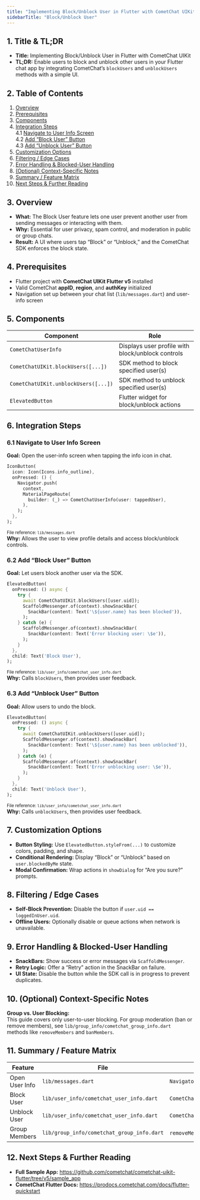```yaml
---
title: "Implementing Block/Unblock User in Flutter with CometChat UIKit"
sidebarTitle: "Block/Unblock User"
---
```


## 1. Title & TL;DR

- **Title:** Implementing Block/Unblock User in Flutter with CometChat UIKit  
- **TL;DR:** Enable users to block and unblock other users in your Flutter chat app by integrating CometChat’s `blockUsers` and `unblockUsers` methods with a simple UI.

## 2. Table of Contents

1. [Overview](#3-overview)  
2. [Prerequisites](#4-prerequisites)  
3. [Components](#5-components)  
4. [Integration Steps](#6-integration-steps)  
   4.1 [Navigate to User Info Screen](#61-navigate-to-user-info-screen)  
   4.2 [Add “Block User” Button](#62-add-block-user-button)  
   4.3 [Add “Unblock User” Button](#63-add-unblock-user-button)  
5. [Customization Options](#7-customization-options)  
6. [Filtering / Edge Cases](#8-filtering--edge-cases)  
7. [Error Handling & Blocked-User Handling](#9-error-handling--blocked-user-handling)  
8. [(Optional) Context-Specific Notes](#10-optional-context-specific-notes)  
9. [Summary / Feature Matrix](#11-summary--feature-matrix)  
10. [Next Steps & Further Reading](#12-next-steps--further-reading)  

## 3. Overview

- **What:** The Block User feature lets one user prevent another user from sending messages or interacting with them.  
- **Why:** Essential for user privacy, spam control, and moderation in public or group chats.  
- **Result:** A UI where users tap “Block” or “Unblock,” and the CometChat SDK enforces the block state.

## 4. Prerequisites

- Flutter project with **CometChat UIKit Flutter v5** installed  
- Valid CometChat **appID**, **region**, and **authKey** initialized  
- Navigation set up between your chat list (`lib/messages.dart`) and user-info screen  

## 5. Components

| Component                              | Role                                                      |
|----------------------------------------|-----------------------------------------------------------|
| `CometChatUserInfo`                    | Displays user profile with block/unblock controls         |
| `CometChatUIKit.blockUsers([...])`     | SDK method to block specified user(s)                     |
| `CometChatUIKit.unblockUsers([...])`   | SDK method to unblock specified user(s)                   |
| `ElevatedButton`                       | Flutter widget for block/unblock actions                  |

## 6. Integration Steps

### 6.1 Navigate to User Info Screen

**Goal:** Open the user-info screen when tapping the info icon in chat.  
```dart
IconButton(
  icon: Icon(Icons.info_outline),
  onPressed: () {
    Navigator.push(
      context,
      MaterialPageRoute(
        builder: (_) => CometChatUserInfo(user: tappedUser),
      ),
    );
  },
);
```
<small>File reference: `lib/messages.dart`</small>  
**Why:** Allows the user to view profile details and access block/unblock controls.

### 6.2 Add “Block User” Button

**Goal:** Let users block another user via the SDK.  
```dart
ElevatedButton(
  onPressed: () async {
    try {
      await CometChatUIKit.blockUsers([user.uid]);
      ScaffoldMessenger.of(context).showSnackBar(
        SnackBar(content: Text('\${user.name} has been blocked')),
      );
    } catch (e) {
      ScaffoldMessenger.of(context).showSnackBar(
        SnackBar(content: Text('Error blocking user: \$e')),
      );
    }
  },
  child: Text('Block User'),
);
```
<small>File reference: `lib/user_info/cometchat_user_info.dart`</small>  
**Why:** Calls `blockUsers`, then provides user feedback.

### 6.3 Add “Unblock User” Button

**Goal:** Allow users to undo the block.  
```dart
ElevatedButton(
  onPressed: () async {
    try {
      await CometChatUIKit.unblockUsers([user.uid]);
      ScaffoldMessenger.of(context).showSnackBar(
        SnackBar(content: Text('\${user.name} has been unblocked')),
      );
    } catch (e) {
      ScaffoldMessenger.of(context).showSnackBar(
        SnackBar(content: Text('Error unblocking user: \$e')),
      );
    }
  },
  child: Text('Unblock User'),
);
```
<small>File reference: `lib/user_info/cometchat_user_info.dart`</small>  
**Why:** Calls `unblockUsers`, then provides user feedback.

## 7. Customization Options

- **Button Styling:** Use `ElevatedButton.styleFrom(...)` to customize colors, padding, and shape.  
- **Conditional Rendering:** Display “Block” or “Unblock” based on `user.blockedByMe` state.  
- **Modal Confirmation:** Wrap actions in `showDialog` for “Are you sure?” prompts.  

## 8. Filtering / Edge Cases

- **Self-Block Prevention:** Disable the button if `user.uid == loggedInUser.uid`.  
- **Offline Users:** Optionally disable or queue actions when network is unavailable.  

## 9. Error Handling & Blocked-User Handling

- **SnackBars:** Show success or error messages via `ScaffoldMessenger`.  
- **Retry Logic:** Offer a “Retry” action in the SnackBar on failure.  
- **UI State:** Disable the button while the SDK call is in progress to prevent duplicates.  

## 10. (Optional) Context-Specific Notes

**Group vs. User Blocking:**  
This guide covers only user-to-user blocking. For group moderation (ban or remove members), see `lib/group_info/cometchat_group_info.dart` methods like `removeMembers` and `banMembers`.

## 11. Summary / Feature Matrix

| Feature         | File                                       | Method Used                           |
|-----------------|--------------------------------------------|---------------------------------------|
| Open User Info  | `lib/messages.dart`                        | `Navigator.push(...)`                 |
| Block User      | `lib/user_info/cometchat_user_info.dart`   | `CometChatUIKit.blockUsers([...])`    |
| Unblock User    | `lib/user_info/cometchat_user_info.dart`   | `CometChatUIKit.unblockUsers([...])`  |
| Group Members   | `lib/group_info/cometchat_group_info.dart` | `removeMembers`, `banMembers`         |

## 12. Next Steps & Further Reading

- **Full Sample App:** https://github.com/cometchat/cometchat-uikit-flutter/tree/v5/sample_app  
- **CometChat Flutter Docs:** https://prodocs.cometchat.com/docs/flutter-quickstart  
